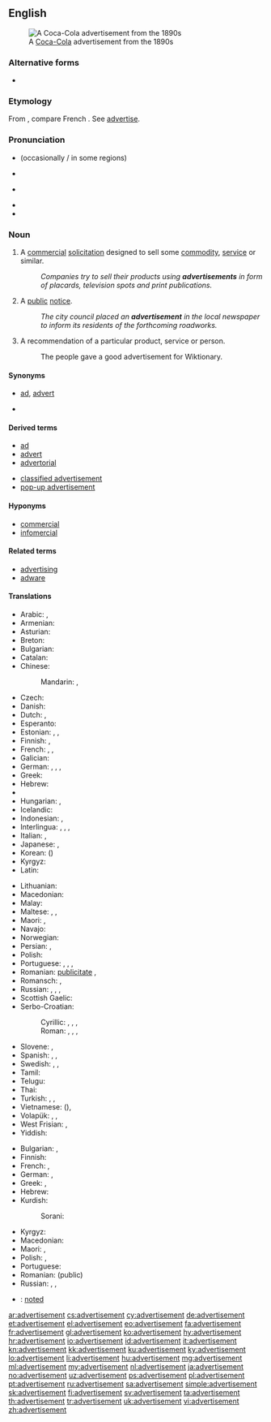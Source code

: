 ==English==

[[Image:Cocacola-5cents-1900 edit1.jpg|thumb|A [[Coca-Cola]] advertisement from the 1890s]]

===Alternative forms===
* {{l/en|advertizement}}

===Etymology===
From {{etyl|frm|en}} {{term|advertissement||statement calling attention|lang=frm}}, compare French {{term|avertissement||warning|lang=fr}}. See [[advertise]].

===Pronunciation===
* {{a|UK}} {{IPA|/ədˈvɜːtɪsmənt/|lang=en}} (occasionally {{IPA|/ad.və.ˈtʌɪz.mənt/|lang=en}}/ in some regions)
* {{audio|Advertisement.ogg|Audio (UK)|lang=en}}
* {{a|US}} {{IPA|/ˈædvɚˌtaɪzmənt/|lang=en}}
* {{audio|en-us-advertisement.ogg|Audio (US)|lang=en}}
* {{hyphenation|ad|ver|tise|ment|lang=en}}

===Noun===
{{wikipedia}}
{{en-noun}}

# {{context|marketing|lang=en}} A [[commercial]] [[solicitation]] designed to sell some [[commodity]], [[service]] or similar.
#: ''Companies try to sell their products using '''advertisements''' in form of placards, television spots and print publications.''
# A [[public]] [[notice]].
#: ''The city council placed an '''advertisement''' in the local newspaper to inform its residents of the forthcoming roadworks.''
# A recommendation of a particular product, service or person.
#: The people gave a good advertisement for Wiktionary.

====Synonyms====
* {{sense|commercial solicitation}} [[ad]], [[advert]]
* {{sense|public notice}}

====Derived terms====
{{rel-top|terms derived from advertisement}}
* [[ad]]
* [[advert]]
* [[advertorial]]
{{rel-mid}}
* [[classified advertisement]]
* [[pop-up advertisement]]
{{rel-bottom}}

====Hyponyms====
* [[commercial]]
* [[infomercial]]

====Related terms====
* [[advertising]]
* [[adware]]

====Translations====
{{trans-top|commercial solicitation}}
* Arabic: {{t|ar|إيذان|m|tr='idhaan}}, {{t|ar|إعلان|m|tr='i3laan}}
* Armenian: {{t+|hy|գովազդ|tr=govazd}}
* Asturian: {{t|ast|anunciu|m}}
* Breton: {{t+|br|bruderezh|m}}
* Bulgarian: {{t+|bg|реклама|f}}
* Catalan: {{t|ca|anunci|m}}
* Chinese:
*: Mandarin: {{t|cmn|廣告|sc=Hani}}, {{t+|cmn|广告|tr=guǎnggào|sc=Hani}}
* Czech: {{t+|cs|reklama|f}}
* Danish: {{t+|da|reklame}}
* Dutch: {{t+|nl|reclame|f|m}}, {{t+|nl|advertentie|f}}
* Esperanto: {{t|eo|reklamo}}
* Estonian: {{t|et|reklaam}}, {{t+|et|propaganda}}, {{t|et|kuulutus}}
* Finnish: {{t+|fi|mainos}}, {{t|fi|mainostus}}
* French: {{t+|fr|publicité|f}}, {{t+|fr|pub|f}}, {{t+|fr|annonce|f}}
* Galician: {{t|gl|anuncio|m}}
* German: {{t+|de|Anzeige|f}}, {{t+|de|Werbung|f}}, {{t+|de|Annonce|f}}, {{t|de|Reklameanzeige|f}}
* Greek: {{t+|el|διαφήμιση|f|tr=diafimisi}}
* Hebrew: {{t|he|פרסומת|f|tr=pirsomet}}
* {{trreq|hi}}
* Hungarian: {{t+|hu|hirdetés}}, {{t+|hu|reklám}}
* Icelandic: {{t+|is|auglýsing|f}}
* Indonesian: {{t+|id|iklan}}, {{t+|id|reklame}}
* Interlingua: {{t|ia|annuncio}}, {{t|ia|publicitate}}, {{t|ia|reclamo}}, {{t|ia|propaganda}}
* Italian: {{t+|it|annuncio|m}}, {{t+|it|pubblicità|f}}
* Japanese: {{t+|ja|広告|tr=こうこく, kōkoku}}, {{t|ja|CM|tr=シーエム, shī-emu}}
* Korean: {{t+|ko|광고|sc=Hang}} ({{t+|ko|廣告|sc=Hani}})
* Kyrgyz: {{t+|ky|жарнама}}
* Latin: {{t|la|prescriptio|f}}
{{trans-mid}}
* Lithuanian: {{t|lt|reklama}}
* Macedonian: {{t|mk|реклама|f|tr=rekláma}}
* Malay: {{t|ms|iklan}}
* Maltese: {{t|mt|riklam}}, {{t|mt|pubbliċità}}, {{t|mt|tgħarif kummerċjali}}
* Maori: {{t|mi|whakatairanga}}, {{t|mi|pānui}}
* Navajo: {{t|nv|óʼoolkąąh}}
* Norwegian: {{t|no|reklame}} {{t|no|annonse}}
* Persian: {{t+|fa|تبلیغ|tr=tabliğ|sc=fa-Arab}}, {{t|fa|آنونس|tr=ânons|sc=fa-Arab}}
* Polish: {{t+|pl|reklama|f}}
* Portuguese: {{t+|pt|anúncio|m}}, {{t+|pt|publicidade|f}}, {{t+|pt|reclame|m}}, {{t+|pt|propaganda|f}}
* Romanian: {{t+|ro|anunț|n}}  [[publicitate]] {{g|f}}, {{t+|ro|reclamă|f}}
* Romansch: {{t|rm|reclama|f}}, {{t|rm|publicitad|f}}
* Russian: {{t+|ru|реклама|f|tr=rekláma}}, {{t+|ru|объявление|n|tr=ob”javlénije}}, {{t+|ru|анонс|m|tr=anóns}}, {{t+|ru|заявление|n|tr=zajavlénije}}
* Scottish Gaelic: {{t|gd|sanas-reic|m}}
* Serbo-Croatian:
*: Cyrillic: {{t|sh|реклама|f}}, {{t|sh|оглас|m}}, {{t|sh|објављење}}, {{t|sh|извештење}}
*: Roman: {{t+|sh|reklama|f}}, {{t+|sh|oglas|m}}, {{t+|sh|objavljenje}}, {{t|sh|izveštenje}}
* Slovene: {{t+|sl|oglas|m}}, {{t|sl|reklama|f}}
* Spanish: {{t+|es|anuncio|m}}, {{t+|es|publicidad|f}}, {{t+|es|reclamo|m}}
* Swedish: {{t+|sv|annons}}, {{t+|sv|annonsering}}, {{t+|sv|reklam}}
* Tamil: {{t+|ta|விளம்பரம்}}
* Telugu: {{t|te|వ్యాపార ప్రకటన}}
* Thai: {{t|th|การโฆษณา|tr=gaan kôhtsànaa|sc=Thai}}
* Turkish: {{t+|tr|reklam}}, {{t+|tr|ilan}}, {{t+|tr|duyuru}}
* Vietnamese: {{t+|vi|quảng cáo}} ({{t|vi|廣告|sc=Hani}}), {{t+|vi|giới thiệu}}
* Volapük: {{t+|vo|noted}}, {{t+|vo|reklam}}, {{t+|vo|nunam}}
* West Frisian: {{t|fy|advertinsje}}, {{t|fy|oankundiging}}
* Yiddish: {{t|yi|רעקלאַמע|f|tr=reklame|sc=Hebr}}
{{trans-bottom}}

{{trans-top|public notice}}
* Bulgarian: {{t+|bg|обявление}}, {{t+|bg|обява}}
* Finnish: {{t+|fi|ilmoitus}}
* French: {{t+|fr|avis|m}}, {{t+|fr|annonce|f}}
* German: {{t+|de|Anzeige|f}}, {{t+|de|Bekanntmachung|f}}
* Greek: {{t+|el|διαφήμιση|f|tr=diafimisi}}, {{t+|el|αγγελία|f|tr=agelía}}
* Hebrew: {{t|he|מוֹדָעָה|f|tr=moda'a|sc=Hebr}}
* Kurdish:
*: Sorani: {{t|ku|بۆزانین}}
{{trans-mid}}
* Kyrgyz: {{t+|ky|жарыя}}
* Macedonian: {{t|mk|оглас|m|tr=óglas}}
* Maori: {{t|mi|pānui}}, {{t|mi|whakaaturanga}}
* Polish: {{t+|pl|ogłoszenie|n}}, {{t+|pl|anons|m}}
* Portuguese: {{t|pt|edital|m}}
* Romanian: {{t+|ro|anunț|n}} (public)
* Russian: {{t+|ru|объявление|n|tr=ob”javlénije}}, {{t+|ru|анонс|m|tr=anóns}}, {{t+|ru|извещение|n|tr=izveščénije}}
{{trans-bottom}}

{{checktrans-top}}
{{trans-mid}}
* {{ttbc|vo}}: [[noted]]
{{trans-bottom}}


[[ar:advertisement]]
[[cs:advertisement]]
[[cy:advertisement]]
[[de:advertisement]]
[[et:advertisement]]
[[el:advertisement]]
[[eo:advertisement]]
[[fa:advertisement]]
[[fr:advertisement]]
[[gl:advertisement]]
[[ko:advertisement]]
[[hy:advertisement]]
[[hr:advertisement]]
[[io:advertisement]]
[[id:advertisement]]
[[it:advertisement]]
[[kn:advertisement]]
[[kk:advertisement]]
[[ku:advertisement]]
[[ky:advertisement]]
[[lo:advertisement]]
[[li:advertisement]]
[[hu:advertisement]]
[[mg:advertisement]]
[[ml:advertisement]]
[[my:advertisement]]
[[nl:advertisement]]
[[ja:advertisement]]
[[no:advertisement]]
[[uz:advertisement]]
[[ps:advertisement]]
[[pl:advertisement]]
[[pt:advertisement]]
[[ru:advertisement]]
[[sa:advertisement]]
[[simple:advertisement]]
[[sk:advertisement]]
[[fi:advertisement]]
[[sv:advertisement]]
[[ta:advertisement]]
[[th:advertisement]]
[[tr:advertisement]]
[[uk:advertisement]]
[[vi:advertisement]]
[[zh:advertisement]]